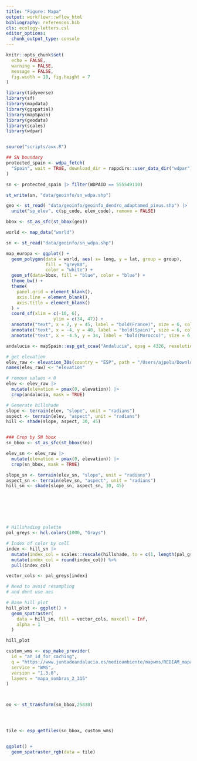 ```yaml
---
title: "Figure: Mapa"
output: workflowr::wflow_html
bibliography: references.bib
cls: ecology-letters.csl
editor_options:
  chunk_output_type: console
---
```



```r
knitr::opts_chunk$set(
  echo = FALSE,
  warning = FALSE,
  message = FALSE,
  fig.width = 10, fig.height = 7
)
```


```r
library(tidyverse)
library(sf)
library(mapdata)
library(ggspatial)
library(mapSpain)
library(geodata)
library(scales)
library(wdpar)


source("scripts/aux.R")
```

```r
## SN boundary 
protected_spain <- wdpa_fetch(
  "Spain", wait = TRUE, download_dir = rappdirs::user_data_dir("wdpar")
)

sn <- protected_spain |> filter(WDPAID == 555549110) 

st_write(sn, "data/geoinfo/sn_wdpa.shp")
```

```r
geo <- st_read( "data/geoinfo/geoinfo_dendro_adaptamed_pinus.shp") |> 
  unite("sp_elev", c(sp_code, elev_code), remove = FALSE) 

bbox <- st_as_sfc(st_bbox(geo))

world <- map_data("world")

sn <- st_read("data/geoinfo/sn_wdpa.shp")
```


```r
map_europa <- ggplot() +
  geom_polygon(data = world, aes( x= long, y = lat, group = group),
               fill = "grey80",
               color = "white") +
  geom_sf(data=bbox, fill = "blue", color = "blue") + 
  theme_bw() +
  theme(
    panel.grid = element_blank(),
    axis.line = element_blank(),
    axis.title = element_blank()
  ) +
  coord_sf(xlim = c(-10, 6),
                  ylim = c(34, 47)) +
  annotate("text", x = 2, y = 45, label = "bold(France)", size = 6, color = "white", parse = TRUE) +
  annotate("text", x = -4, y = 40, label = "bold(Spain)", size = 6, color = "white", parse = TRUE) +
  annotate("text", x = -4.5, y = 34, label = "bold(Morocco)", size = 6, color = "white", parse = TRUE) 
```


```r
andalucia <- mapSpain::esp_get_ccaa("Andalucia", epsg = 4326, resolution = 1) 

# get elevation 
elev_raw <- elevation_30s(country = "ESP", path = "/Users/ajpelu/Downloads/")
names(elev_raw) <- "elevation"

# remove values < 0 
elev <- elev_raw |> 
  mutate(elevation = pmax(0, elevation)) |> 
  crop(andalucia, mask = TRUE) 

# Generate hillshade 
slope <- terrain(elev, "slope", unit = "radians")
aspect <- terrain(elev, "aspect", unit = "radians")
hill <- shade(slope, aspect, 30, 45)


### Crop by SN bbox 
sn_bbox <- st_as_sfc(st_bbox(sn))

elev_sn <- elev_raw |> 
  mutate(elevation = pmax(0, elevation)) |> 
  crop(sn_bbox, mask = TRUE) 

slope_sn <- terrain(elev_sn, "slope", unit = "radians")
aspect_sn <- terrain(elev_sn, "aspect", unit = "radians")
hill_sn <- shade(slope_sn, aspect_sn, 30, 45)







# Hillshading palette
pal_greys <- hcl.colors(1000, "Grays")

# Index of color by cell
index <- hill_sn |> 
  mutate(index_col = scales::rescale(hillshade, to = c(1, length(pal_greys)))) %>%
  mutate(index_col = round(index_col)) %>%
  pull(index_col)

vector_cols <- pal_greys[index]

# Need to avoid resampling
# and dont use aes

# Base hill plot
hill_plot <- ggplot() +
  geom_spatraster(
    data = hill_sn, fill = vector_cols, maxcell = Inf,
    alpha = 1
  )

hill_plot


```


```r

custom_wms <- esp_make_provider(
  id = "an_id_for_caching",
  q = "https://www.juntadeandalucia.es/medioambiente/mapwms/REDIAM_mapa_sombras_acimut_315?",
  service = "WMS",
  version = "1.3.0",
  layers = "mapa_sombras_2_315"
)



oo <- st_transform(sn_bbox,25830)




tile <- esp_getTiles(sn_bbox, custom_wms)


ggplot() +
  geom_spatraster_rgb(data = tile) 



```



